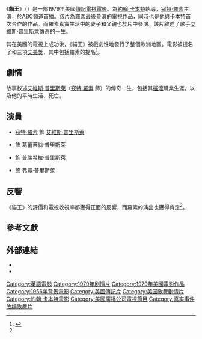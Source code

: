 {{noteTA
|G1=Show
|G2=Movie
}}
{{Infobox television film
| name = 貓王
| original_name = {{lang|en|''Elvis''}}
| image = Elvis (1979 film) Poster.jpg
| caption = 電影海報
| format = [[傳記片|傳記片]]
| runtime = 150分鐘
| creator =
| director = [[約翰·卡本特|約翰·卡本特]]
| producer = {{le|迪克·克拉克|Dick Clark}}<br />安東尼·勞倫斯
| screenplay = 安東尼·勞倫斯
| based on = 
| starring = [[寇特·羅素|寇特·羅素]]<br />{{le|莎莉·溫德絲|Shelley Winters}}<br />{{le|莎森·赫布利|Season Hubley}}<br />{{le|賓·羅素|Bing Russell}}
| editing =
| music = {{le|喬·倫澤蒂|Joe Renzetti}}
| editor = 
| cinematography = 唐納·M·摩根
| country = {{USA}}
| language = [[英语|英语]]
| studio = {{le|迪克克拉克製片公司|Dick Clark Productions}}
| distributor = [[美國廣播公司|ABC]]<br />Scotia（西德，戲劇）
| budget = 210萬美元<ref name="AZ"/>
| network = [[美國廣播公司|美國廣播公司]]
| released = 1979年2月11日（美國<ref name="AZ"/>）
| show_name_zh-cn = 猫王埃尔维斯·普雷斯利
| show_name_zh-hk = 貓王
| show_name_zh-tw = 貓王<ref>[http://zh-tw.yourfilmtrailers.com/movie/17503/elvis.html 貓王（1979） - 電影| YourFilmTrailers.com] {{Wayback|url=http://zh-tw.yourfilmtrailers.com/movie/17503/elvis.html |date=20180207122829 }}. 2016-11-28.</ref>
}}
《'''貓王'''》（{{lang-en|''Elvis''}}）是一部1979年美國[[傳記片|傳記]][[電視電影|電視電影]]。為[[約翰·卡本特|約翰·卡本特]]執導，[[寇特·羅素|寇特·羅素]]主演，於[[美國廣播公司|ABC]]頻道首播。該片為羅素最後參演的電視作品，同時也是他與卡本特首次合作的作品。而羅素真實生活中的妻子{{le|莎森·赫布利|Season Hubley}}和父親{{le|賓·羅素|Bing Russell}}也於片中參演。該片敘述了歌手[[艾維斯·普里斯萊|艾維斯·普里斯萊]]傳奇的一生。

其在美國的電視上成功後，《貓王》被戲劇性地發行了整個歐洲地區。電影被提名了{{le|金球獎最佳迷你影集或電視電影|Golden Globe Award for Best Miniseries or Television Film}}和三項[[艾美獎|艾美獎]]，其中包括羅素的{{le|黃金時段艾美獎迷你影集或電視電影最佳男主角|Primetime Emmy Award for Outstanding Lead Actor in a Limited Series or Movie|迷你影集或電視電影最佳男主角}}提名<ref name="AZ">{{cite book|last=Worth|first=Fred|title=Elvis: His Life from A to Z|year=1992|publisher=Outlet|isbn=978-0-517-06634-8|pages=308–309}}</ref>。

== 劇情 ==
故事敘述[[艾維斯·普里斯萊|艾維斯·普里斯萊]]（[[寇特·羅素|寇特·羅素]] 飾）的傳奇一生，包括其[[搖滾|搖滾]]職業生涯，以及他的平時生活、死亡。

== 演員 ==
*[[寇特·羅素|寇特·羅素]] 飾 [[艾維斯·普里斯萊|艾維斯·普里斯萊]]
*{{le|莎莉·溫德絲|Shelley Winters}} 飾 葛蕾蒂絲·普里斯萊
*{{le|莎森·赫布利|Season Hubley}} 飾 [[普瑞希拉·普里斯萊|普瑞希拉·普里斯萊]]
*{{le|賓·羅素|Bing Russell}} 飾 弗農·普里斯萊

== 反響 ==
《貓王》的評價和電視收視率都獲得正面的反響，而羅素的演出也獲得肯定<ref name="AZ"/>。

== 參考文獻 ==
{{Reflist|30em}}

== 外部連結 ==
* {{IMDb title|0079103|Elvis}}
* {{AllMovie title|15677|Elvis}}

{{John Carpenter}}
{{艾維斯·普里斯萊}}
{{DEFAULTSORT:Elvis}}
[[Category:英語電影|Category:英語電影]]
[[Category:1979年剧情片|Category:1979年剧情片]]
[[Category:1979年美國電影作品|Category:1979年美國電影作品]]
[[Category:1956年背景電影|Category:1956年背景電影]]
[[Category:美國傳記片|Category:美國傳記片]]
[[Category:美国歌舞剧情片|Category:美国歌舞剧情片]]
[[Category:約翰·卡本特電影|Category:約翰·卡本特電影]]
[[Category:美國廣播公司電視節目|Category:美國廣播公司電視節目]]
[[Category:真实事件改编歌舞片|Category:真实事件改编歌舞片]]